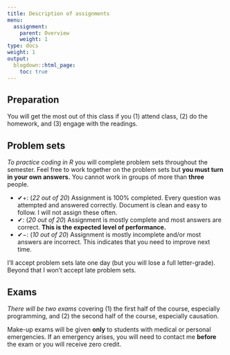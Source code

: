 ```yaml
---
title: Description of assignments
menu:
  assignment:
    parent: Overview
    weight: 1
type: docs
weight: 1
output:
  blogdown::html_page:
    toc: true
---
```


## Preparation

You will get the most out of this class if you (1) attend class, (2) do the homework, and (3) engage with the readings.


## Problem sets

*To practice coding in R* you will complete problem sets throughout the semester. Feel free to work together on the problem sets but **you must turn in your own answers.** You cannot work in groups of more than **three** people.


- ✔+: (*22 out of 20*) Assignment is 100% completed. Every question was attempted and answered correctly. Document is clean and easy to follow. I will not assign these often.
- ✔: (*20 out of 20*) Assignment is mostly complete and most answers are correct. **This is the expected level of performance.**
- ✔−: (*10 out of 20*) Assignment is mostly incomplete and/or most answers are incorrect. This indicates that you need to improve next time. 


I'll accept problem sets late one day (but you will lose a full letter-grade). Beyond that I won't accept late problem sets. 

## Exams

*There will be two exams* covering (1) the first half of the course, especially programming, and (2) the second half of the course, especially causation.

Make-up exams will be given **only** to students with medical or personal emergencies. If an emergency arises, you will need to contact me **before** the exam or you will receive zero credit.

